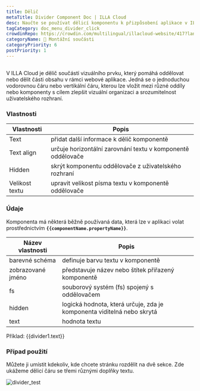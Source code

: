 ```yaml
---
title: Dělič
metaTitle: Divider Component Doc | ILLA Cloud
desc: Naučte se používat dělicí komponentu k přizpůsobení aplikace v ILLA Cloudu.
tagCategory: doc_menu_divider_click
crowdinRepo: https://crowdin.com/multilingual/illacloud-website/417?languages=cs&filter=basic&value=0
categoryName: 🧬 Montážní součásti
categoryPriority: 6
postPriority: 1
---
```


## <h2 hidden>Co je to děliče?</h2>

V ILLA Cloud je dělič součástí vizuálního prvku, který pomáhá oddělovat nebo dělit části obsahu v rámci webové aplikace. Jedná se o jednoduchou vodorovnou čáru nebo vertikální čáru, kterou lze vložit mezi různé oddíly nebo komponenty s cílem zlepšit vizuální organizaci a srozumitelnost uživatelského rozhraní.

### Vlastnosti

| Vlastnosti      | Popis                                                                          |
| --------------- | ------------------------------------------------------------------------------ |
| Text            | přidat další informace k dělič komponentě                                      |
| Text align      | určuje horizontální zarovnání textu v komponentě oddělovače                    |
| Hidden          | skrýt komponentu oddělovače z uživatelského rozhraní                           |
| Velikost textu  | upravit velikost písma textu v komponentě oddělovače                           |

### Údaje

Komponenta má některá běžně používaná data, která lze v aplikaci volat prostřednictvím **`{{componentName.propertyName}}`**.

| Název vlastnosti    | Popis                                                                   |
| ------------------- | ----------------------------------------------------------------------- |
| barevné schéma      | definuje barvu textu v komponentě                                       |
| zobrazované jméno   | představuje název nebo štítek přiřazený komponentě                      |
| fs                  | souborový systém (fs) spojený s oddělovačem                             |
| hidden              | logická hodnota, která určuje, zda je komponenta viditelná nebo skrytá  |
| text                | hodnota textu                                                           |

Příklad: {{divider1.text}}

### Případ použití

Můžete ji umístit kdekoliv, kde chcete stránku rozdělit na dvě sekce. Zde ukážeme dělicí čáru se třemi různými doplňky textu.

![divider_test](https://cdn.illacloud.com/official-website/img/docs/divider_test.jpg)
